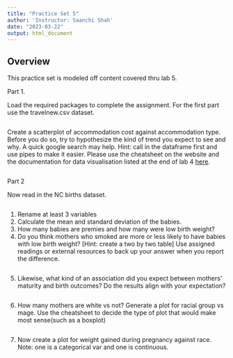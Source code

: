```yaml
---
title: "Practice Set 5"
author: 'Instructor: Saanchi Shah'
date: "2023-03-22"
output: html_document
---
```



## Overview

This practice set is modeled off content covered thru lab 5. 

Part 1.

Load the required packages to complete the assignment. For the first part use the travelnew.csv dataset.

```r

```

Create a scatterplot of accommodation cost against accommodation type. Before you do so, try to hypothesize the kind of trend you expect to see and why. A quick google search may help.
Hint: call in the dataframe first and use pipes to make it easier.
Please use the cheatsheet on the website and the documentation for data visualisation listed at the end of lab 4 [here](https://ggplot2.tidyverse.org).

```r

```

Part 2

Now read in the NC births dataset. 

```r

```

1. Rename at least 3 variables
2. Calculate the mean and standard deviation of the babies. 
3. How many babies are premies and how many were low birth weight?
4. Do you think mothers who smoked are more or less likely to have babies with low birth weight? [Hint: create a two by two table] Use assigned readings or external resources to back up your answer when you report the difference.

```r


```

5. Likewise, what kind of an association did you expect between mothers' maturity and birth outcomes? Do the results align with your expectation?

```r


```

6. How many mothers are white vs not? Generate a plot for racial group vs mage. Use the cheatsheet to decide the type of plot that would make most sense(such as a boxplot) 


```r


```

7. Now create a plot for weight gained during pregnancy against race. Note: one is a categorical var and one is continuous. 

```r

```